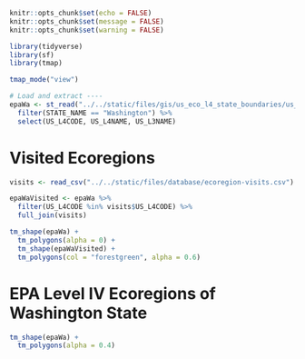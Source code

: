 ```r
knitr::opts_chunk$set(echo = FALSE)
knitr::opts_chunk$set(message = FALSE)
knitr::opts_chunk$set(warning = FALSE)
```

```r
library(tidyverse)
library(sf)
library(tmap)

tmap_mode("view")

# Load and extract ----
epaWa <- st_read("../../static/files/gis/us_eco_l4_state_boundaries/us_eco_l4.shp") %>% 
  filter(STATE_NAME == "Washington") %>% 
  select(US_L4CODE, US_L4NAME, US_L3NAME)
```

# Visited Ecoregions

```r
visits <- read_csv("../../static/files/database/ecoregion-visits.csv")

epaWaVisited <- epaWa %>% 
  filter(US_L4CODE %in% visits$US_L4CODE) %>% 
  full_join(visits)

tm_shape(epaWa) +
  tm_polygons(alpha = 0) +
  tm_shape(epaWaVisited) +
  tm_polygons(col = "forestgreen", alpha = 0.6)
```

# EPA Level IV Ecoregions of Washington State

```r
tm_shape(epaWa) +
  tm_polygons(alpha = 0.4)
```